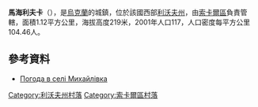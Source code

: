 {{coord|50|19|44|N|23|43|35|E|scale:100000|display=title}}

'''馬海利夫卡'''（{{lang-uk|Михайлівка}}），是[[烏克蘭|烏克蘭]]的城鎮，位於該國西部[[利沃夫州|利沃夫州]]，由[[索卡爾區|索卡爾區]]負責管轄，面積1.12平方公里，海拔高度219米，2001年人口117，人口密度每平方公里104.46人。

==參考資料==
* [http://weather.in.ua/ua/l'vovskaja/15862 Погода в селі Михайлівка]

[[Category:利沃夫州村落|Category:利沃夫州村落]]
[[Category:索卡爾區村落|Category:索卡爾區村落]]


{{Lviv-geo-stub}}